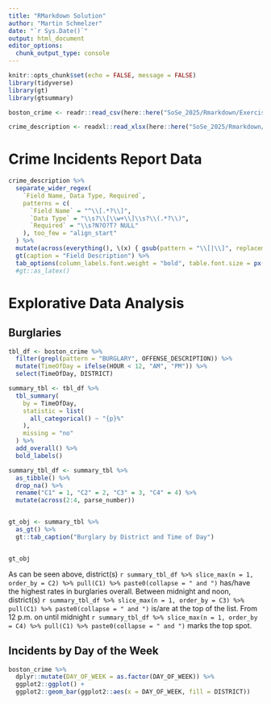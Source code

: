 ```yaml
---
title: "RMarkdown Solution"
author: "Martin Schmelzer"
date: "`r Sys.Date()`"
output: html_document
editor_options: 
  chunk_output_type: console
---
```


```r
knitr::opts_chunk$set(echo = FALSE, message = FALSE)
library(tidyverse)
library(gt)
library(gtsummary)
```

```r
boston_crime <- readr::read_csv(here::here("SoSe_2025/Rmarkdown/Exercise/2025/BostonCrime.csv"))

crime_description <- readxl::read_xlsx(here::here("SoSe_2025/Rmarkdown/Exercise/2025/rmscrimeincidentfieldexplanation.xlsx"))
```




# Crime Incidents Report Data

```r
crime_description %>%
  separate_wider_regex(
    `Field Name, Data Type, Required`,
    patterns = c(
      `Field Name` = "^\\[.*?\\]",
      `Data Type` = "\\s?\\[\\w+\\]\\s?\\(.*?\\)",
      `Required` = "\\s?N?O?T? NULL"
    ), too_few = "align_start"
  ) %>%
  mutate(across(everything(), \(x) { gsub(pattern = "\\[|\\]", replacement = "", trimws(x)) } )) %>%
  gt(caption = "Field Description") %>%
  tab_options(column_labels.font.weight = "bold", table.font.size = px(8)) #%>%
  #gt::as_latex()
```

# Explorative Data Analysis

## Burglaries

```r
tbl_df <- boston_crime %>%
  filter(grepl(pattern = "BURGLARY", OFFENSE_DESCRIPTION)) %>%
  mutate(TimeOfDay = ifelse(HOUR < 12, "AM", "PM")) %>%
  select(TimeOfDay, DISTRICT)

summary_tbl <- tbl_df %>% 
  tbl_summary(
    by = TimeOfDay,
    statistic = list(
      all_categorical() ~ "{p}%"
    ),
    missing = "no"
  ) %>%
  add_overall() %>%
  bold_labels()

summary_tbl_df <- summary_tbl %>%
  as_tibble() %>%
  drop_na() %>%
  rename("C1" = 1, "C2" = 2, "C3" = 3, "C4" = 4) %>%
  mutate(across(2:4, parse_number))


gt_obj <- summary_tbl %>%
  as_gt() %>%
  gt::tab_caption("Burglary by District and Time of Day")


gt_obj
```

As can be seen above, district(s) `r summary_tbl_df %>% slice_max(n = 1, order_by = C2) %>% pull(C1) %>% paste0(collapse = " and ")` has/have the highest rates in burglaries overall. Between midnight and noon, district(s) `r summary_tbl_df %>% slice_max(n = 1, order_by = C3) %>% pull(C1) %>% paste0(collapse = " and ")` is/are at the top of the list.
From 12 p.m. on until midnight `r summary_tbl_df %>% slice_max(n = 1, order_by = C4) %>% pull(C1) %>% paste0(collapse = " and ")` marks the top spot.



##  Incidents by Day of the Week

```r
boston_crime %>%
  dplyr::mutate(DAY_OF_WEEK = as.factor(DAY_OF_WEEK)) %>%
  ggplot2::ggplot() +
  ggplot2::geom_bar(ggplot2::aes(x = DAY_OF_WEEK, fill = DISTRICT))
```




<!-- ## Nested ordered list for LaTeX output -->


<!-- \renewcommand{\labelenumii}{\theenumii} -->
<!-- \renewcommand{\theenumii}{\theenumi.\arabic{enumii}.} -->
<!-- \begin{enumerate} -->
<!--   \item Lorem ipsum dolor sit amet, consetetur sadipscing elitr, sed diam nonumy eirmod tempor invidunt ut labore et dolore magna aliquyam erat, sed diam voluptua. At vero eos et accusam et justo duo dolores et ea rebum. -->
<!--   \begin{enumerate} -->
<!--     \item Lorem ipsum dolor sit amet, consetetur sadipscing elitr, sed diam nonumy eirmod tempor invidunt ut labore et dolore magna aliquyam erat, sed diam voluptua. At vero eos et accusam et justo duo dolores et ea rebum. -->
<!--   \end{enumerate} -->
<!--   \item Lorem ipsum dolor sit amet, consetetur sadipscing elitr, sed diam nonumy eirmod tempor invidunt ut labore et dolore magna aliquyam erat, sed diam voluptua. At vero eos et accusam et justo duo dolores et ea rebum. -->
<!-- \end{enumerate} -->



